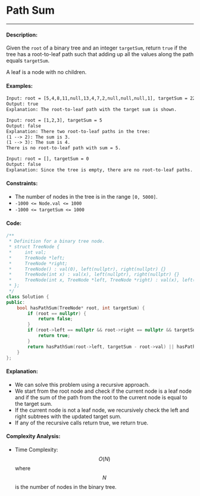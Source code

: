 # Path Sum

-----

#### Description: 

Given the ```root``` of a binary tree and an integer ```targetSum```, return ```true``` if the tree has a root-to-leaf path such that adding up all the values along the path equals ```targetSum```.

A leaf is a node with no children.

#### Examples:

```txt
Input: root = [5,4,8,11,null,13,4,7,2,null,null,null,1], targetSum = 22
Output: true
Explanation: The root-to-leaf path with the target sum is shown.
```

```txt
Input: root = [1,2,3], targetSum = 5
Output: false
Explanation: There two root-to-leaf paths in the tree:
(1 --> 2): The sum is 3.
(1 --> 3): The sum is 4.
There is no root-to-leaf path with sum = 5.
```

```txt
Input: root = [], targetSum = 0
Output: false
Explanation: Since the tree is empty, there are no root-to-leaf paths.
```

#### Constraints: 

- The number of nodes in the tree is in the range ```[0, 5000]```.
- ```-1000 <= Node.val <= 1000```
- ```-1000 <= targetSum <= 1000```

#### Code: 

```cpp
/**
 * Definition for a binary tree node.
 * struct TreeNode {
 *     int val;
 *     TreeNode *left;
 *     TreeNode *right;
 *     TreeNode() : val(0), left(nullptr), right(nullptr) {}
 *     TreeNode(int x) : val(x), left(nullptr), right(nullptr) {}
 *     TreeNode(int x, TreeNode *left, TreeNode *right) : val(x), left(left), right(right) {}
 * };
 */
class Solution {
public:
    bool hasPathSum(TreeNode* root, int targetSum) {
        if (root == nullptr) {
            return false;
        }
        if (root->left == nullptr && root->right == nullptr && targetSum - root->val == 0) {
            return true;
        }
        return hasPathSum(root->left, targetSum - root->val) || hasPathSum(root->right, targetSum - root->val);
    }
};
```

#### Explanation:

- We can solve this problem using a recursive approach. 
- We start from the root node and check if the current node is a leaf node and if the sum of the path from the root to the current node is equal to the target sum.
- If the current node is not a leaf node, we recursively check the left and right subtrees with the updated target sum.
- If any of the recursive calls return true, we return true.

#### Complexity Analysis:

- Time Complexity: $$O(N)$$ where $$N$$ is the number of nodes in the binary tree.